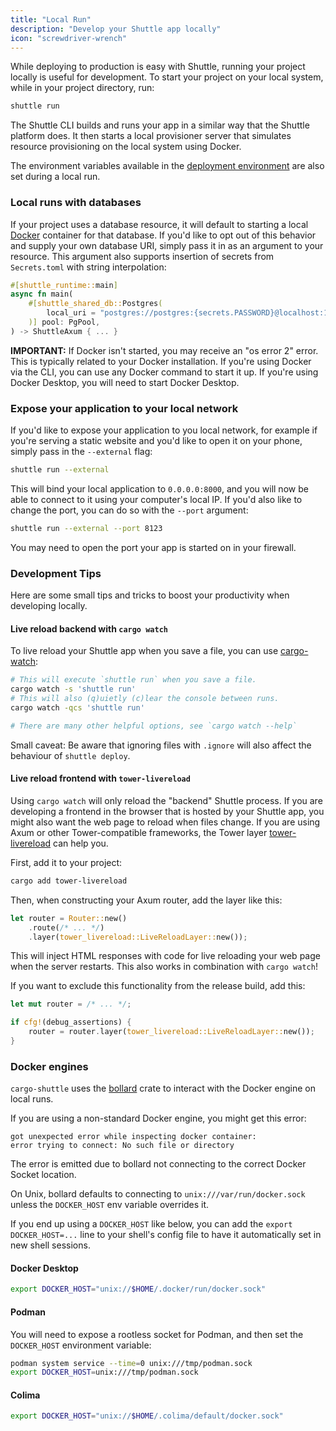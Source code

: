 ```yaml
---
title: "Local Run"
description: "Develop your Shuttle app locally"
icon: "screwdriver-wrench"
---
```


While deploying to production is easy with Shuttle, running your project locally is
useful for development. To start your project on your local system, while in your
project directory, run:

```bash
shuttle run
```

The Shuttle CLI builds and runs your app in a similar way that the Shuttle platform does.
It then starts a local provisioner server that simulates resource provisioning on the local system using Docker.

The environment variables available in the [deployment environment](/docs/deployment-environment) are also set during a local run.

### Local runs with databases

If your project uses a database resource, it will default to starting a local [Docker](https://docs.docker.com/get-docker/) container for that database.
If you'd like to opt out of this behavior and supply your own database URI, simply pass it in as an argument to your resource.
This argument also supports insertion of secrets from `Secrets.toml` with string interpolation:

```rust
#[shuttle_runtime::main]
async fn main(
    #[shuttle_shared_db::Postgres(
        local_uri = "postgres://postgres:{secrets.PASSWORD}@localhost:16695/postgres"
    )] pool: PgPool,
) -> ShuttleAxum { ... }
```

<Note>**IMPORTANT:** If Docker isn't started, you may receive an "os error 2" error. This is typically related to your Docker installation. If you're using Docker via the CLI, you can use any Docker command to start it up. If you're using Docker Desktop, you will need to start Docker Desktop.</Note>

### Expose your application to your local network

If you'd like to expose your application to you local network, for example if you're serving a static
website and you'd like to open it on your phone, simply pass in the `--external` flag:

```bash
shuttle run --external
```

This will bind your local application to `0.0.0.0:8000`, and you will now be able to connect to it
using your computer's local IP. If you'd also like to change the port, you can do so with the `--port`
argument:

```bash
shuttle run --external --port 8123
```

<Note>You may need to open the port your app is started on in your firewall.</Note>

### Development Tips

Here are some small tips and tricks to boost your productivity when developing locally.

#### Live reload backend with `cargo watch`

To live reload your Shuttle app when you save a file, you can use [cargo-watch](https://github.com/watchexec/cargo-watch):

```bash
# This will execute `shuttle run` when you save a file.
cargo watch -s 'shuttle run'
# This will also (q)uietly (c)lear the console between runs.
cargo watch -qcs 'shuttle run'

# There are many other helpful options, see `cargo watch --help`
```

Small caveat: Be aware that ignoring files with `.ignore` will also affect the behaviour of `shuttle deploy`.

#### Live reload frontend with `tower-livereload`

Using `cargo watch` will only reload the "backend" Shuttle process.
If you are developing a frontend in the browser that is hosted by your Shuttle app,
you might also want the web page to reload when files change.
If you are using Axum or other Tower-compatible frameworks, the Tower layer [tower-livereload](https://github.com/leotaku/tower-livereload) can help you.

First, add it to your project:

```bash
cargo add tower-livereload
```

Then, when constructing your Axum router, add the layer like this:

```rust
let router = Router::new()
    .route(/* ... */)
    .layer(tower_livereload::LiveReloadLayer::new());
```

This will inject HTML responses with code for live reloading your web page when the server restarts.
This also works in combination with `cargo watch`!

If you want to exclude this functionality from the release build, add this:

```rust
let mut router = /* ... */;

if cfg!(debug_assertions) {
    router = router.layer(tower_livereload::LiveReloadLayer::new());
}
```

### Docker engines

`cargo-shuttle` uses the [bollard](https://crates.io/crates/bollard) crate to interact with the Docker engine on local runs.

If you are using a non-standard Docker engine, you might get this error:

```text
got unexpected error while inspecting docker container:
error trying to connect: No such file or directory
```

The error is emitted due to bollard not connecting to the correct Docker Socket location.

On Unix, bollard defaults to connecting to `unix:///var/run/docker.sock` unless the `DOCKER_HOST` env variable overrides it.

If you end up using a `DOCKER_HOST` like below, you can add the `export DOCKER_HOST=...` line to your shell's config file to have it automatically set in new shell sessions.

#### Docker Desktop

```bash
export DOCKER_HOST="unix://$HOME/.docker/run/docker.sock"
```

#### Podman

You will need to expose a rootless socket for Podman, and then set the `DOCKER_HOST` environment variable:

```bash
podman system service --time=0 unix:///tmp/podman.sock
export DOCKER_HOST=unix:///tmp/podman.sock
```

#### Colima

```bash
export DOCKER_HOST="unix://$HOME/.colima/default/docker.sock"
```
